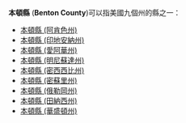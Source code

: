'''本頓縣''' ('''Benton County''')可以指美國九個州的縣之一：
* [[本頓縣_(阿肯色州)|本頓縣 (阿肯色州)]]
* [[本頓縣_(印地安納州)|本頓縣 (印地安納州)]]
* [[本頓縣_(愛阿華州)|本頓縣 (愛阿華州)]]
* [[本頓縣_(明尼蘇達州)|本頓縣 (明尼蘇達州)]]
* [[本頓縣_(密西西比州)|本頓縣 (密西西比州)]]
* [[本頓縣_(密蘇里州)|本頓縣 (密蘇里州)]]
* [[本頓縣_(俄勒岡州)|本頓縣 (俄勒岡州)]]
* [[本頓縣_(田納西州)|本頓縣 (田納西州)]]
* [[本頓縣_(華盛頓州)|本頓縣 (華盛頓州)]]

{{disambig|B本頓縣|Cat=三字县名消歧义}}